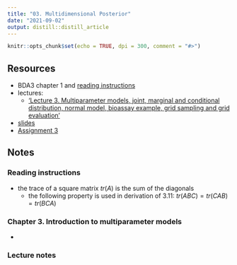 ```yaml
---
title: "03. Multidimensional Posterior"
date: "2021-09-02"
output: distill::distill_article
---
```


```r
knitr::opts_chunk$set(echo = TRUE, dpi = 300, comment = "#>")
```

## Resources

- BDA3 chapter 1 and [reading instructions](../reading-instructions/BDA3_ch03_reading-instructions.pdf)
- lectures:
  - ['Lecture 3. Multiparameter models, joint, marginal and conditional distribution, normal model, bioassay example, grid sampling and grid evaluation'](https://aalto.cloud.panopto.eu/Panopto/Pages/Viewer.aspx?id=ab958b4b-e2c4-4534-8305-aad100ba191f)
- [slides](../slides/slides_ch3.pdf)
- [Assignment 3](assignments/assignment-03.pdf)

## Notes

### Reading instructions

- the trace of a square matrix $tr(A)$ is the sum of the diagonals
  - the following property is used in derivation of 3.11: $tr(ABC) = tr(CAB) = tr(BCA)$

### Chapter 3. Introduction to multiparameter models

-

### Lecture notes
